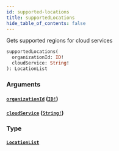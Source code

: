 ```yaml
---
id: supported-locations
title: supportedLocations
hide_table_of_contents: false
---
```



Gets supported regions for cloud services

```graphql
supportedLocations(
  organizationId: ID!
  cloudService: String!
): LocationList
```


### Arguments

#### [`organizationId`](#) ([`ID!`](/swapi/scalars/id))




#### [`cloudService`](#) ([`String!`](/swapi/scalars/string))




### Type

#### [`LocationList`](/swapi/objects/location-list)
